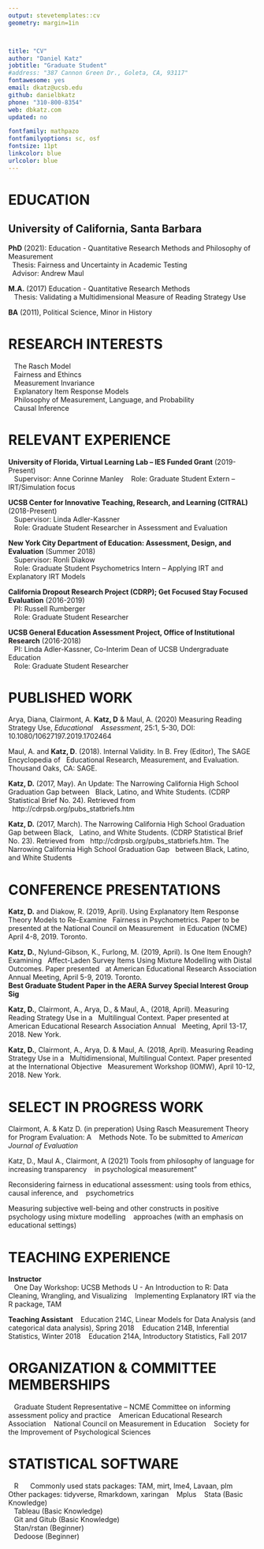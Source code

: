 ```yaml
---
output: stevetemplates::cv
geometry: margin=1in



title: "CV"
author: "Daniel Katz"
jobtitle: "Graduate Student"
#address: "387 Cannon Green Dr., Goleta, CA, 93117"
fontawesome: yes
email: dkatz@ucsb.edu
github: danielbkatz
phone: "310-800-8354"
web: dbkatz.com
updated: no

fontfamily: mathpazo
fontfamilyoptions: sc, osf
fontsize: 11pt
linkcolor: blue
urlcolor: blue
---
```


\vspace{7mm}

# EDUCATION  

## University of California, Santa Barbara  

**PhD** (2021): Education - Quantitative Research Methods and Philosophy of Measurement      
&nbsp;&nbsp;Thesis: Fairness and Uncertainty in Academic Testing    
&nbsp;&nbsp;Advisor: Andrew Maul  

**M.A.** (2017) Education - Quantitative Research Methods  
&nbsp;&nbsp; Thesis: Validating a Multidimensional Measure of Reading Strategy Use

**BA** (2011), Political Science, Minor in History
\vspace{7mm}

  
# RESEARCH INTERESTS
  
&nbsp;&nbsp; The Rasch Model  
&nbsp;&nbsp; Fairness and Ethincs  
&nbsp;&nbsp; Measurement Invariance    
&nbsp;&nbsp; Explanatory Item Response Models         
&nbsp;&nbsp; Philosophy of Measurement, Language, and Probability         
&nbsp;&nbsp; Causal Inference    
\vspace{7mm}

  
  
  
# RELEVANT EXPERIENCE    
**University of Florida, Virtual Learning Lab – IES Funded Grant** (2019-Present)  
&nbsp;&nbsp; Supervisor: Anne Corinne Manley
&nbsp;&nbsp; Role: Graduate Student Extern – IRT/Simulation focus      

**UCSB Center for Innovative Teaching, Research, and Learning (CITRAL)** (2018-Present)  
&nbsp;&nbsp; Supervisor: Linda Adler-Kassner  
&nbsp;&nbsp; Role: Graduate Student Researcher in Assessment and Evaluation   
 
**New York City Department of Education: Assessment, Design, and Evaluation** (Summer 2018)   
&nbsp;&nbsp; Supervisor: Ronli Diakow  
&nbsp;&nbsp; Role: Graduate Student Psychometrics Intern – Applying IRT and Explanatory IRT Models    
  
**California Dropout Research Project (CDRP); Get Focused Stay Focused Evaluation** (2016-2019)     
&nbsp;&nbsp; PI: Russell Rumberger  
&nbsp;&nbsp; Role: Graduate Student Researcher 
 
**UCSB General Education Assessment Project, Office of Institutional Research** (2016-2018)        
&nbsp;&nbsp; PI: Linda Adler-Kassner, Co-Interim Dean of UCSB Undergraduate Education  
&nbsp;&nbsp; Role: Graduate Student Researcher  
\vspace{7mm}


# PUBLISHED WORK  
Arya, Diana,  Clairmont, A. **Katz, D** & Maul, A. (2020) Measuring Reading Strategy Use, *Educational &nbsp;&nbsp; Assessment*, 25:1, 5-30, DOI: 10.1080/10627197.2019.1702464

Maul, A. and **Katz, D**. (2018). Internal Validity. In B. Frey (Editor), The SAGE Encyclopedia of &nbsp;&nbsp;Educational Research, Measurement, and Evaluation. Thousand Oaks, CA: SAGE.

**Katz, D.** (2017, May). An Update: The Narrowing California High School Graduation Gap between &nbsp;&nbsp;Black, Latino, and White Students.  (CDRP Statistical Brief No. 24). Retrieved from &nbsp;&nbsp;http://cdrpsb.org/pubs_statbriefs.htm

 **Katz, D.** (2017, March). The Narrowing California High School Graduation Gap    between Black, &nbsp;&nbsp;Latino, and  White Students.  (CDRP Statistical Brief No. 23). Retrieved from     &nbsp;&nbsp;http://cdrpsb.org/pubs_statbriefs.htm. The Narrowing California High School Graduation Gap &nbsp;&nbsp;between Black, Latino, and White Students

\vspace{7mm}


# CONFERENCE PRESENTATIONS
**Katz, D.** and Diakow, R. (2019, April). Using Explanatory Item Response Theory Models to Re-Examine &nbsp;&nbsp;Fairness in Psychometrics.  Paper to be presented at the National Council on Measurement &nbsp;&nbsp;in Education (NCME) April 4-8, 2019. Toronto.

**Katz, D.**, Nylund-Gibson, K., Furlong, M. (2019, April). Is One Item Enough? Examining &nbsp;&nbsp;Affect-Laden Survey Items Using Mixture Modelling with Distal Outcomes.  Paper presented &nbsp;&nbsp;at American Educational Research Association Annual Meeting, April 5-9, 2019. Toronto.   
**Best Graduate Student Paper in the AERA Survey Special Interest Group Sig**

**Katz, D.**, Clairmont, A., Arya, D., & Maul, A., (2018, April). Measuring Reading Strategy Use in a &nbsp;&nbsp;Multilingual Context. Paper presented at American Educational Research Association Annual &nbsp;&nbsp;Meeting, April 13-17, 2018. New York.

**Katz, D.**, Clairmont, A., Arya, D. & Maul, A. (2018, April). Measuring Reading Strategy Use in a &nbsp;&nbsp;Multidimensional, Multilingual Context. Paper presented at the International Objective &nbsp;&nbsp;Measurement Workshop (IOMW), April 10-12, 2018. New York.  


\vspace{7mm}

# SELECT IN PROGRESS WORK
Clairmont, A. & Katz D. (in preperation) Using Rasch Measurement Theory for Program Evaluation: A &nbsp;&nbsp; Methods Note. To be submitted to *American Journal of Evaluation*

Katz, D., Maul A., Clairmont, A (2021) Tools from philosophy of language for increasing transparency &nbsp;&nbsp; in psychological measurement"

Reconsidering fairness in educational assessment: using tools from ethics, causal inference, and &nbsp;&nbsp; psychometrics

Measuring subjective well-being and other constructs in positive psychology using mixture modelling   &nbsp;&nbsp; approaches (with an emphasis on educational settings)

\vspace{7mm}


# TEACHING EXPERIENCE

**Instructor**  
&nbsp;&nbsp; One Day Workshop: UCSB Methods U - An Introduction to R: Data Cleaning, Wrangling, and Visualizing
&nbsp;&nbsp; Implementing Explanatory IRT via the R package, TAM  
  

**Teaching Assistant**
&nbsp;&nbsp; Education 214C, Linear Models for Data Analysis (and categorical data analysis), Spring 2018
&nbsp;&nbsp; Education 214B, Inferential Statistics, Winter 2018
&nbsp;&nbsp; Education 214A, Introductory Statistics, Fall 2017  
\vspace{7mm}


# ORGANIZATION & COMMITTEE MEMBERSHIPS
&nbsp;&nbsp; Graduate Student Representative – NCME Committee on informing assessment policy and practice
&nbsp;&nbsp; American Educational Research Association
&nbsp;&nbsp; National Council on Measurement in Education
&nbsp;&nbsp; Society for the Improvement of Psychological Sciences

\vspace{7mm}


# STATISTICAL SOFTWARE
&nbsp;&nbsp; R 
&nbsp;&nbsp;&nbsp;&nbsp; Commonly used stats packages:  TAM, mirt, lme4, Lavaan, plm
&nbsp;&nbsp;&nbsp;&nbsp; Other packages: tidyverse, Rmarkdown, xaringan
&nbsp;&nbsp; Mplus
&nbsp;&nbsp; Stata (Basic Knowledge)  
&nbsp;&nbsp; Tableau (Basic Knowledge)  
&nbsp;&nbsp; Git and Gitub (Basic Knowledge)  
&nbsp;&nbsp;	Stan/rstan (Beginner)  
&nbsp;&nbsp;	Dedoose (Beginner)  
 
